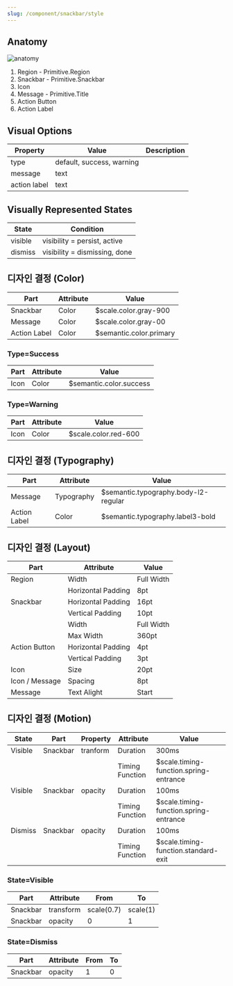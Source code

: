 ```yaml
---
slug: /component/snackbar/style
---
```


## Anatomy

<Anatomy>![anatomy](./anatomy.png)</Anatomy>

1. Region - Primitive.Region
2. Snackbar - Primitive.Snackbar
3. Icon
4. Message - Primitive.Title
5. Action Button
6. Action Label

## Visual Options

| Property     | Value                     | Description |
| ------------ | ------------------------- | ----------- |
| type         | default, success, warning |             |
| message      | text                      |             |
| action label | text                      |             |

## Visually Represented States

| State   | Condition                     |
| ------- | ----------------------------- |
| visible | visibility = persist, active  |
| dismiss | visibility = dismissing, done |

## 디자인 결정 (Color)

| Part         | Attribute | Value                   |
| ------------ | --------- | ----------------------- |
| Snackbar     | Color     | $scale.color.gray-900   |
| Message      | Color     | $scale.color.gray-00    |
| Action Label | Color     | $semantic.color.primary |

### Type=Success

| Part | Attribute | Value                   |
| ---- | --------- | ----------------------- |
| Icon | Color     | $semantic.color.success |

### Type=Warning

| Part | Attribute | Value                |
| ---- | --------- | -------------------- |
| Icon | Color     | $scale.color.red-600 |

## 디자인 결정 (Typography)

| Part         | Attribute  | Value                                |
| ------------ | ---------- | ------------------------------------ |
| Message      | Typography | $semantic.typography.body-l2-regular |
| Action Label | Color      | $semantic.typography.label3-bold     |

## 디자인 결정 (Layout)

| Part           | Attribute          | Value      |
| -------------- | ------------------ | ---------- |
| Region         | Width              | Full Width |
|                | Horizontal Padding | 8pt        |
| Snackbar       | Horizontal Padding | 16pt       |
|                | Vertical Padding   | 10pt       |
|                | Width              | Full Width |
|                | Max Width          | 360pt      |
| Action Button  | Horizontal Padding | 4pt        |
|                | Vertical Padding   | 3pt        |
| Icon           | Size               | 20pt       |
| Icon / Message | Spacing            | 8pt        |
| Message        | Text Alight        | Start      |

## 디자인 결정 (Motion)

| State   | Part     | Property | Attribute       | Value                                  |
| ------- | -------- | -------- | --------------- | -------------------------------------- |
| Visible | Snackbar | tranform | Duration        | 300ms                                  |
|         |          |          | Timing Function | $scale.timing-function.spring-entrance |
| Visible | Snackbar | opacity  | Duration        | 100ms                                  |
|         |          |          | Timing Function | $scale.timing-function.spring-entrance |
| Dismiss | Snackbar | opacity  | Duration        | 100ms                                  |
|         |          |          | Timing Function | $scale.timing-function.standard-exit   |

### State=Visible

| Part     | Attribute | From       | To       |
| -------- | --------- | ---------- | -------- |
| Snackbar | transform | scale(0.7) | scale(1) |
| Snackbar | opacity   | 0          | 1        |

### State=Dismiss

| Part     | Attribute | From | To  |
| -------- | --------- | ---- | --- |
| Snackbar | opacity   | 1    | 0   |
